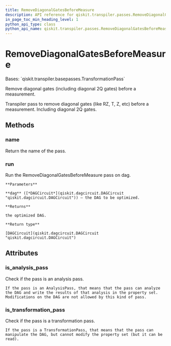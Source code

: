```yaml
---
title: RemoveDiagonalGatesBeforeMeasure
description: API reference for qiskit.transpiler.passes.RemoveDiagonalGatesBeforeMeasure
in_page_toc_min_heading_level: 1
python_api_type: class
python_api_name: qiskit.transpiler.passes.RemoveDiagonalGatesBeforeMeasure
---
```


# RemoveDiagonalGatesBeforeMeasure

<Class id="qiskit.transpiler.passes.RemoveDiagonalGatesBeforeMeasure" isDedicatedPage={true} github="https://github.com/qiskit/qiskit/tree/stable/0.20/qiskit/transpiler/passes/optimization/remove_diagonal_gates_before_measure.py" signature="RemoveDiagonalGatesBeforeMeasure(*args, **kwargs)">
  Bases: `qiskit.transpiler.basepasses.TransformationPass`

  Remove diagonal gates (including diagonal 2Q gates) before a measurement.

  Transpiler pass to remove diagonal gates (like RZ, T, Z, etc) before a measurement. Including diagonal 2Q gates.

  ## Methods

  ### name

  <Function id="qiskit.transpiler.passes.RemoveDiagonalGatesBeforeMeasure.name" name="name" signature="RemoveDiagonalGatesBeforeMeasure.name()">
    Return the name of the pass.
  </Function>

  ### run

  <Function id="qiskit.transpiler.passes.RemoveDiagonalGatesBeforeMeasure.run" name="run" signature="RemoveDiagonalGatesBeforeMeasure.run(dag)">
    Run the RemoveDiagonalGatesBeforeMeasure pass on dag.

    **Parameters**

    **dag** ([*DAGCircuit*](qiskit.dagcircuit.DAGCircuit "qiskit.dagcircuit.DAGCircuit")) – the DAG to be optimized.

    **Returns**

    the optimized DAG.

    **Return type**

    [DAGCircuit](qiskit.dagcircuit.DAGCircuit "qiskit.dagcircuit.DAGCircuit")
  </Function>

  ## Attributes

  ### is\_analysis\_pass

  <Attribute id="qiskit.transpiler.passes.RemoveDiagonalGatesBeforeMeasure.is_analysis_pass" name="is_analysis_pass">
    Check if the pass is an analysis pass.

    If the pass is an AnalysisPass, that means that the pass can analyze the DAG and write the results of that analysis in the property set. Modifications on the DAG are not allowed by this kind of pass.
  </Attribute>

  ### is\_transformation\_pass

  <Attribute id="qiskit.transpiler.passes.RemoveDiagonalGatesBeforeMeasure.is_transformation_pass" name="is_transformation_pass">
    Check if the pass is a transformation pass.

    If the pass is a TransformationPass, that means that the pass can manipulate the DAG, but cannot modify the property set (but it can be read).
  </Attribute>
</Class>


